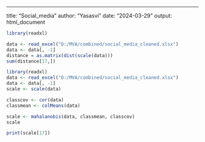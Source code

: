 ---
title: "Social_media"
author: "Yasasvi"
date: "2024-03-29"
output: html_document

```r
library(readxl)

data <- read_excel("D:/MVA/combined/social_media_cleaned.xlsx")
data <- data[, -1]
distance = as.matrix(dist(scale(data)))
sum(distance[17,])
```

```r
library(readxl)
data <- read_excel("D:/MVA/combined/social_media_cleaned.xlsx")
data <- data[, -1]
scale <- scale(data)

classcov <- cor(data)
classmean <- colMeans(data)

scale <- mahalanobis(data, classmean, classcov)
scale

print(scale[17])
```